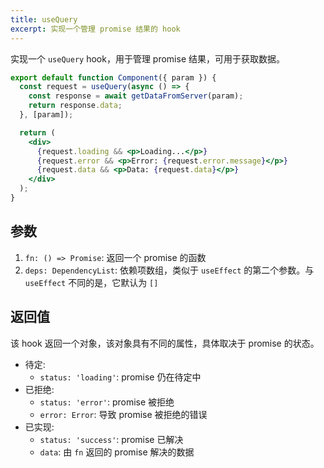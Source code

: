 ```yaml
---
title: useQuery
excerpt: 实现一个管理 promise 结果的 hook
---
```


实现一个 `useQuery` hook，用于管理 promise 结果，可用于获取数据。

```jsx
export default function Component({ param }) {
  const request = useQuery(async () => {
    const response = await getDataFromServer(param);
    return response.data;
  }, [param]);

  return (
    <div>
      {request.loading && <p>Loading...</p>}
      {request.error && <p>Error: {request.error.message}</p>}
      {request.data && <p>Data: {request.data}</p>}
    </div>
  );
}
```

## 参数

1. `fn: () => Promise`: 返回一个 promise 的函数
2. `deps: DependencyList`: 依赖项数组，类似于 `useEffect` 的第二个参数。与 `useEffect` 不同的是，它默认为 `[]`

## 返回值

该 hook 返回一个对象，该对象具有不同的属性，具体取决于 promise 的状态。

* 待定:
  * `status: 'loading'`: promise 仍在待定中
* 已拒绝:
  * `status: 'error'`: promise 被拒绝
  * `error: Error`: 导致 promise 被拒绝的错误
* 已实现:
  * `status: 'success'`: promise 已解决
  * `data`: 由 `fn` 返回的 promise 解决的数据
